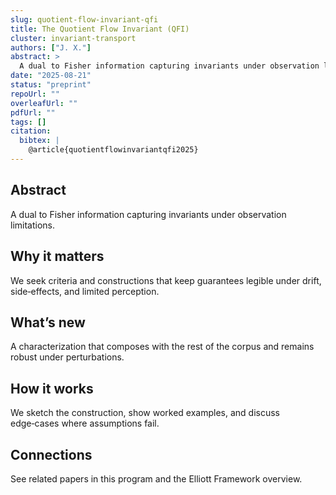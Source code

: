 ```yaml
---
slug: quotient-flow-invariant-qfi
title: The Quotient Flow Invariant (QFI)
cluster: invariant-transport
authors: ["J. X."]
abstract: >
  A dual to Fisher information capturing invariants under observation limitations.
date: "2025-08-21"
status: "preprint"
repoUrl: ""
overleafUrl: ""
pdfUrl: ""
tags: []
citation:
  bibtex: |
    @article{quotientflowinvariantqfi2025}
---
```


## Abstract

A dual to Fisher information capturing invariants under observation limitations.

## Why it matters

We seek criteria and constructions that keep guarantees legible under drift, side‑effects, and limited perception.

## What’s new

A characterization that composes with the rest of the corpus and remains robust under perturbations.

## How it works

We sketch the construction, show worked examples, and discuss edge‑cases where assumptions fail.

## Connections

See related papers in this program and the Elliott Framework overview.
